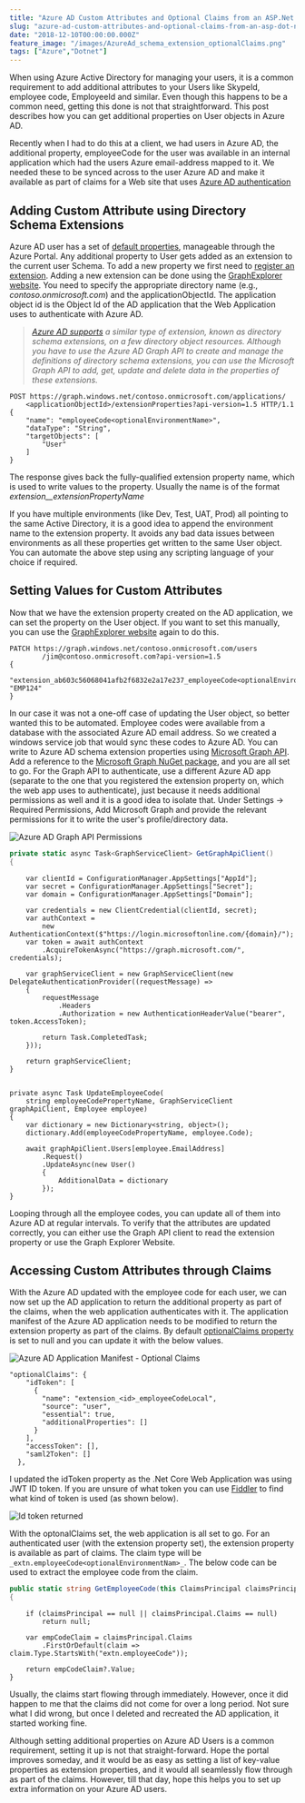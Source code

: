 ```yaml
---
title: "Azure AD Custom Attributes and Optional Claims from an ASP.Net Application"
slug: "azure-ad-custom-attributes-and-optional-claims-from-an-asp-dot-net-application"
date: "2018-12-10T00:00:00.000Z"
feature_image: "/images/AzureAd_schema_extension_optionalClaims.png"
tags: ["Azure","Dotnet"]
---
```


When using Azure Active Directory for managing your users, it is a common requirement to add additional attributes to your Users like SkypeId, employee code, EmployeeId and similar. Even though this happens to be a common need, getting this done is not that straightforward. This post describes how you can get additional properties on User objects in Azure AD.

Recently when I had to do this at a client, we had users in Azure AD, the additional property, employeeCode for the user was available in an internal application which had the users Azure email-address mapped to it. We needed these to be synced across to the user Azure AD and make it available as part of claims for a Web site that uses [Azure AD authentication](https://docs.microsoft.com/en-us/azure/active-directory/develop/authentication-scenarios)

Adding Custom Attribute using Directory Schema Extensions
---------------------------------------------------------

Azure AD user has a set of [default properties](https://docs.microsoft.com/en-us/azure/active-directory/fundamentals/active-directory-users-profile-azure-portal), manageable through the Azure Portal. Any additional property to User gets added as an extension to the current user Schema. To add a new property we first need to [register an extension](https://msdn.microsoft.com/library/azure/ad/graph/howto/azure-ad-graph-api-directory-schema-extensions#RegisterAnExtension). Adding a new extension can be done using the [GraphExplorer website](https://graphexplorer.azurewebsites.net/). You need to specify the appropriate directory name (e.g., _contoso.onmicrosoft.com_) and the applicationObjectId. The application object id is the Object Id of the AD application that the Web Application uses to authenticate with Azure AD.

> _[Azure AD supports](https://docs.microsoft.com/en-us/graph/extensibility-overview#azure-ad-directory-schema-extensions) a similar type of extension, known as directory schema extensions, on a few directory object resources. Although you have to use the Azure AD Graph API to create and manage the definitions of directory schema extensions, you can use the Microsoft Graph API to add, get, update and delete data in the properties of these extensions._

    POST https://graph.windows.net/contoso.onmicrosoft.com/applications/
        <applicationObjectId>/extensionProperties?api-version=1.5 HTTP/1.1
    {
        "name": "employeeCode<optionalEnvironmentName>",
        "dataType": "String",
        "targetObjects": [
            "User"
        ]
    }
    

The response gives back the fully-qualified extension property name, which is used to write values to the property. Usually the name is of the format _extension\_<adApplicationIdWithoutDashes>\_extensionPropertyName_

If you have multiple environments (like Dev, Test, UAT, Prod) all pointing to the same Active Directory, it is a good idea to append the environment name to the extension property. It avoids any bad data issues between environments as all these properties get written to the same User object. You can automate the above step using any scripting language of your choice if required.

Setting Values for Custom Attributes
------------------------------------

Now that we have the extension property created on the AD application, we can set the property on the User object. If you want to set this manually, you can use the [GraphExplorer website](https://graphexplorer.azurewebsites.net/) again to do this.

    PATCH https://graph.windows.net/contoso.onmicrosoft.com/users
            /jim@contoso.onmicrosoft.com?api-version=1.5
    {
        "extension_ab603c56068041afb2f6832e2a17e237_employeeCode<optionalEnvironmentName>": "EMP124"
    }
    

In our case it was not a one-off case of updating the User object, so better wanted this to be automated. Employee codes were available from a database with the associated Azure AD email address. So we created a windows service job that would sync these codes to Azure AD. You can write to Azure AD schema extension properties using [Microsoft Graph API](https://developer.microsoft.com/en-us/graph). Add a reference to the [Microsoft Graph NuGet package](https://www.nuget.org/packages/Microsoft.Graph), and you are all set to go. For the Graph API to authenticate, use a different Azure AD app (separate to the one that you registered the extension property on, which the web app uses to authenticate), just because it needs additional permissions as well and it is a good idea to isolate that. Under Settings -> Required Permissions, Add Microsoft Graph and provide the relevant permissions for it to write the user's profile/directory data.

![Azure AD Graph API Permissions](/images/azureAd_GraphApi_Permissions.png)

```csharp
private static async Task<GraphServiceClient> GetGraphApiClient()
{
```
        var clientId = ConfigurationManager.AppSettings["AppId"];
        var secret = ConfigurationManager.AppSettings["Secret"];
        var domain = ConfigurationManager.AppSettings["Domain"];
    
        var credentials = new ClientCredential(clientId, secret);
        var authContext =
            new AuthenticationContext($"https://login.microsoftonline.com/{domain}/");
        var token = await authContext
            .AcquireTokenAsync("https://graph.microsoft.com/", credentials);
    
        var graphServiceClient = new GraphServiceClient(new DelegateAuthenticationProvider((requestMessage) =>
        {
            requestMessage
                .Headers
                .Authorization = new AuthenticationHeaderValue("bearer", token.AccessToken);
    
            return Task.CompletedTask;
        }));
    
        return graphServiceClient;
    }
    

    private async Task UpdateEmployeeCode(
        string employeeCodePropertyName, GraphServiceClient graphApiClient, Employee employee)
    {
        var dictionary = new Dictionary<string, object>();
        dictionary.Add(employeeCodePropertyName, employee.Code);
    
        await graphApiClient.Users[employee.EmailAddress]
            .Request()
            .UpdateAsync(new User()
            {
                AdditionalData = dictionary
            });
    }
    

Looping through all the employee codes, you can update all of them into Azure AD at regular intervals. To verify that the attributes are updated correctly, you can either use the Graph API client to read the extension property or use the Graph Explorer Website.

Accessing Custom Attributes through Claims
------------------------------------------

With the Azure AD updated with the employee code for each user, we can now set up the AD application to return the additional property as part of the claims, when the web application authenticates with it. The application manifest of the Azure AD application needs to be modified to return the extension property as part of the claims. By default [optionalClaims property](https://docs.microsoft.com/en-us/azure/active-directory/develop/active-directory-optional-claims#configuring-optional-claims) is set to null and you can update it with the below values.

![Azure AD Application Manifest - Optional Claims](/images/AzureAd_schema_extension_optionalClaims.png)

    "optionalClaims": {
        "idToken": [
          {
            "name": "extension_<id>_employeeCodeLocal",
            "source": "user",
            "essential": true,
            "additionalProperties": []
          }
        ],
        "accessToken": [],
        "saml2Token": []
      },
    

I updated the idToken property as the .Net Core Web Application was using JWT ID token. If you are unsure of what token you can use [Fiddler](/posts/fiddler-free-web-debugging-proxy/) to find what kind of token is used (as shown below).

![Id token returned](/images/AzureAd_idToken.png)

With the optonalClaims set, the web application is all set to go. For an authenticated user (with the extension property set), the extension property is available as part of claims. The claim type will be `_extn.employeeCode<optionalEnvironmentNam>_`. The below code can be used to extract the employee code from the claim.

```csharp
public static string GetEmployeeCode(this ClaimsPrincipal claimsPrincipal)
{
```
        if (claimsPrincipal == null || claimsPrincipal.Claims == null)
            return null;
    
        var empCodeClaim = claimsPrincipal.Claims
            .FirstOrDefault(claim => claim.Type.StartsWith("extn.employeeCode"));
    
        return empCodeClaim?.Value;
    }
    

Usually, the claims start flowing through immediately. However, once it did happen to me that the claims did not come for over a long period. Not sure what I did wrong, but once I deleted and recreated the AD application, it started working fine.

Although setting additional properties on Azure AD Users is a common requirement, setting it up is not that straight-forward. Hope the portal improves someday, and it would be as easy as setting a list of key-value properties as extension properties, and it would all seamlessly flow through as part of the claims. However, till that day, hope this helps you to set up extra information on your Azure AD users.